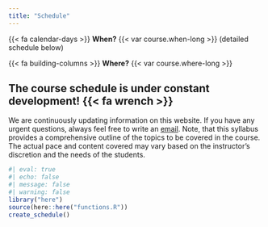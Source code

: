 ```yaml
---
title: "Schedule"
---
```


{{< fa calendar-days >}} **When?** {{< var course.when-long >}} (detailed schedule below)

{{< fa building-columns >}} **Where?** {{< var course.where-long >}}

::: {.callout-note collapse=false}
## The course schedule is under constant development! {{< fa wrench >}}
We are continuously updating information on this website.
If you have any urgent questions, always feel free to write an [email]({{< var links.mailto >}}).
Note, that this syllabus provides a comprehensive outline of the topics to be covered in the course.
The actual pace and content covered may vary based on the instructor's discretion and the needs of the students.
:::

```r
#| eval: true
#| echo: false
#| message: false
#| warning: false
library("here")
source(here::here("functions.R"))
create_schedule()
```
